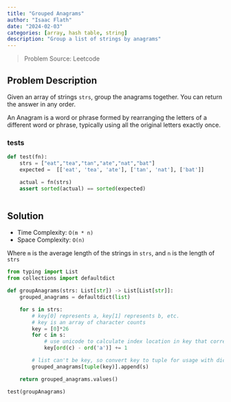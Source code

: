 ```yaml
---
title: "Grouped Anagrams"
author: "Isaac Flath"
date: "2024-02-03"
categories: [array, hash table, string]
description: "Group a list of strings by anagrams"
---
```


>Problem Source:  Leetcode

## Problem Description

Given an array of strings `strs`, group the anagrams together. You can return the answer in any order.

An Anagram is a word or phrase formed by rearranging the letters of a different word or phrase, typically using all the original letters exactly once.

### tests

```python
def test(fn):
    strs = ["eat","tea","tan","ate","nat","bat"]
    expected =  [['eat', 'tea', 'ate'], ['tan', 'nat'], ['bat']]

    actual = fn(strs)
    assert sorted(actual) == sorted(expected)



```


## Solution

+ Time Complexity: `O(m * n)`
+ Space Complexity: `O(n)`

Where `m` is the average length of the strings in `strs`, and `n` is the length of `strs`

```python
from typing import List
from collections import defaultdict

def groupAnagrams(strs: List[str]) -> List[List[str]]:
    grouped_anagrams = defaultdict(list) 

    for s in strs:
        # key[0] represents a, key[1] represents b, etc.
        # key is an array of character counts
        key = [0]*26 
        for c in s:
            # use unicode to calculate index location in key that corresponds to c and increment
            key[ord(c) - ord('a')] += 1

        # list can't be key, so convert key to tuple for usage with dict
        grouped_anagrams[tuple(key)].append(s)

    return grouped_anagrams.values()

test(groupAnagrams)
```
